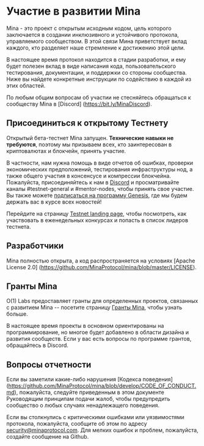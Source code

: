 
# Участие в развитии Mina

Mina - это проект с открытым исходным кодом, цель которого заключается в создании инклюзивного и устойчивого протокола, управляемого сообществом. В этой связи Мина приветствует вклад каждого, кто разделяет наше стремление к достижению этой цели.

В настоящее время протокол находится в стадии разработки, и ему будет полезен вклад в виде написания кода, пользовательского тестирования, документации, и поддержки со стороны сообщества. Ниже вы найдете конкретные инструкции по содействию в каждой из этих областей.

По любым общим вопросам об участии не стесняйтесь обращаться к сообществу Mina в [Discord] (https://bit.ly/MinaDiscord).

## Присоединиться к открытому Тестнету

Открытый бета-тестнет Mina запущен. **Технические навыки не требуются**, поэтому мы призываем всех, кто заинтересован в криптовалютах и блокчейн, принять участие. 

В частности, нам нужна помощь в виде отчетов об ошибках, проверки экономических предположений, тестирования инфраструктуры нод, а также общего участия в консенсусе и компрессии блокчейна. Пожалуйста, присоединяйтесь к нам в [Discord](https://bit.ly/MinaDiscord) и просматривайте каналы #testnet-general и #mentor-nodes, чтобы принять свое участие. Вы также можете [подписаться на программу Genesis](/genesis), где мы будем держать вас в курсе всех новостей!

Перейдите на страницу [Testnet landing page](https://minaprotocol.com/blog/testnet), чтобы посмотреть, как участвовать в еженедельных конкурсах и попасть в список лидеров тестнета.

## Разработчики

Mina полностью открыта, а код распространяется на условиях [Apache License 2.0] (https://github.com/MinaProtocol/mina/blob/master/LICENSE).

## Гранты Mina 

O(1) Labs предоставляет гранты для определенных проектов, связанных с развитием Mina -- посетите страницу [Гранты Mina](https://minaprotocol.com/grants), чтобы узнать больше.

В настоящее время проекты в основном ориентированы на программирование, но многое будет добавлено в области дизайна и развития сообществ. Если у вас есть вопросы по программе грантов, обращайтесь в Discord.

## Вопросы отчетности

Если вы заметили какие-либо нарушения [Кодекса поведения] (https://github.com/MinaProtocol/mina/blob/develop/CODE_OF_CONDUCT.md), пожалуйста, следуйте приведенным в этом документе Руководящим принципам подачи жалоб, чтобы предупредить сообщество о любых случаях ненадлежащего поведения.

Если вы столкнулись с критическими ошибками или уязвимостями протокола, пожалуйста, сообщите об этом по адресу security@minaprotocol.com. Для мелких ошибок и проблем, пожалуйста, создайте сообщение на Github.
